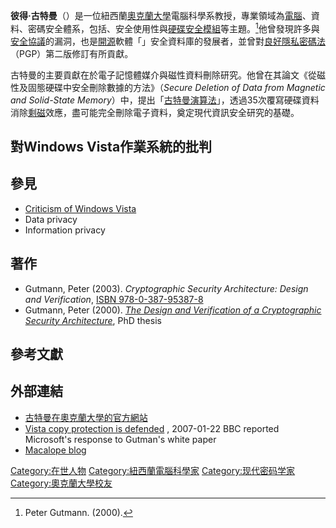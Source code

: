 {{expand language|1=en|page=|time=2019-08-28T19:35:22+00:00}}
{{noteTA
|G1 = IT
}}
'''彼得·古特曼'''（{{lang|en|Peter Gutmann}}）是一位紐西蘭[[奧克蘭大學|奧克蘭大學]]電腦科學系教授，專業領域為[[電腦安全|電腦]]、資料、密碼安全體系，包括{{Link-en|電腦安全架構|Computer security model}}、安全使用性與[[硬碟安全模組|硬碟安全模組]]等主題。<ref>Peter Gutmann. (2000).</ref>他曾發現許多{{Link-en|密碼系統|Cryptosystem}}與[[安全協議|安全協議]]的漏洞，也是[[開放源代碼|開源]]軟體「{{Link-en|Cryptlib|Cryptlib}}」安全資料庫的發展者，並曾對[[良好隱私密碼法|良好隱私密碼法]]（PGP）第二版修訂有所貢獻。

古特曼的主要貢獻在於電子記憶體媒介與磁性資料刪除研究。他曾在其論文《從磁性及固態硬碟中安全刪除數據的方法》（''Secure Deletion of Data from Magnetic and Solid-State Memory''）中，提出「[[古特曼演算法|古特曼演算法]]」，透過35次覆寫硬碟資料消除[[剩磁|剩磁]]效應，盡可能完全刪除電子資料，奠定現代資訊安全研究的基礎。
<span class="cx-segment" data-segmentid="24"></span><span class="cx-segment" data-segmentid="33"></span>

== 對Windows Vista作業系統的批判 ==
<span class="cx-segment" data-segmentid="48"></span>

== 參見 ==
* [[對Windows_Vista的批評|Criticism of Windows Vista]]
* Data privacy
* Information privacy

== 著作 ==
* Gutmann, Peter (2003). ''Cryptographic Security Architecture: Design and Verification'', [[ISBN_978-0-387-95387-8|ISBN 978-0-387-95387-8]]
* Gutmann, Peter (2000). ''[[hdl:2292/2310|The Design and Verification of a Cryptographic Security Architecture]]'', PhD thesis

== 參考文獻 ==
{{Reflist|3}}

== 外部連結 ==
* [https://www.cs.auckland.ac.nz/~pgut001/ 古特曼在奧克蘭大學的官方網站] {{Wayback|url=https://www.cs.auckland.ac.nz/~pgut001/ |date=20220618225153 }} {{en}}
* [http://news.bbc.co.uk/1/hi/technology/6286245.stm Vista copy protection is defended] {{Wayback|url=http://news.bbc.co.uk/1/hi/technology/6286245.stm |date=20220519073325 }}, 2007-01-22 BBC reported Microsoft's response to Gutman's white paper
* [http://blogs.cnet.com/8601-13509_1-9857127.html?communityId=2020 Macalope blog]
{{Authority control}}

{{DEFAULTSORT:Gutmann, Peter}}
[[Category:在世人物|Category:在世人物]]
[[Category:紐西蘭電腦科學家|Category:紐西蘭電腦科學家]]
[[Category:现代密码学家|Category:现代密码学家]]
[[Category:奧克蘭大學校友|Category:奧克蘭大學校友]]